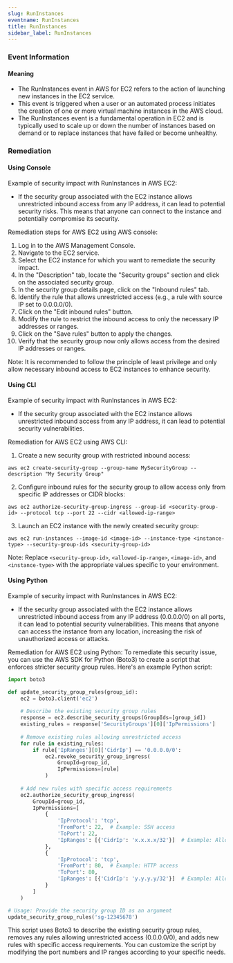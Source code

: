 ```yaml
--- 
slug: RunInstances
eventname: RunInstances
title: RunInstances
sidebar_label: RunInstances
---
```

                       
### Event Information

#### Meaning

- The RunInstances event in AWS for EC2 refers to the action of launching new instances in the EC2 service.
- This event is triggered when a user or an automated process initiates the creation of one or more virtual machine instances in the AWS cloud.
- The RunInstances event is a fundamental operation in EC2 and is typically used to scale up or down the number of instances based on demand or to replace instances that have failed or become unhealthy.

### Remediation

#### Using Console

Example of security impact with RunInstances in AWS EC2:
- If the security group associated with the EC2 instance allows unrestricted inbound access from any IP address, it can lead to potential security risks. This means that anyone can connect to the instance and potentially compromise its security.

Remediation steps for AWS EC2 using AWS console:
1. Log in to the AWS Management Console.
2. Navigate to the EC2 service.
3. Select the EC2 instance for which you want to remediate the security impact.
4. In the "Description" tab, locate the "Security groups" section and click on the associated security group.
5. In the security group details page, click on the "Inbound rules" tab.
6. Identify the rule that allows unrestricted access (e.g., a rule with source IP set to 0.0.0.0/0).
7. Click on the "Edit inbound rules" button.
8. Modify the rule to restrict the inbound access to only the necessary IP addresses or ranges.
9. Click on the "Save rules" button to apply the changes.
10. Verify that the security group now only allows access from the desired IP addresses or ranges.

Note: It is recommended to follow the principle of least privilege and only allow necessary inbound access to EC2 instances to enhance security.

#### Using CLI

Example of security impact with RunInstances in AWS EC2:
- If the security group associated with the EC2 instance allows unrestricted inbound access from any IP address, it can lead to potential security vulnerabilities.

Remediation for AWS EC2 using AWS CLI:
1. Create a new security group with restricted inbound access:
```
aws ec2 create-security-group --group-name MySecurityGroup --description "My Security Group"
```
2. Configure inbound rules for the security group to allow access only from specific IP addresses or CIDR blocks:
```
aws ec2 authorize-security-group-ingress --group-id <security-group-id> --protocol tcp --port 22 --cidr <allowed-ip-range>
```
3. Launch an EC2 instance with the newly created security group:
```
aws ec2 run-instances --image-id <image-id> --instance-type <instance-type> --security-group-ids <security-group-id>
```
Note: Replace `<security-group-id>`, `<allowed-ip-range>`, `<image-id>`, and `<instance-type>` with the appropriate values specific to your environment.

#### Using Python

Example of security impact with RunInstances in AWS EC2:
- If the security group associated with the EC2 instance allows unrestricted inbound access from any IP address (0.0.0.0/0) on all ports, it can lead to potential security vulnerabilities. This means that anyone can access the instance from any location, increasing the risk of unauthorized access or attacks.

Remediation for AWS EC2 using Python:
To remediate this security issue, you can use the AWS SDK for Python (Boto3) to create a script that enforces stricter security group rules. Here's an example Python script:

```python
import boto3

def update_security_group_rules(group_id):
    ec2 = boto3.client('ec2')
    
    # Describe the existing security group rules
    response = ec2.describe_security_groups(GroupIds=[group_id])
    existing_rules = response['SecurityGroups'][0]['IpPermissions']
    
    # Remove existing rules allowing unrestricted access
    for rule in existing_rules:
        if rule['IpRanges'][0]['CidrIp'] == '0.0.0.0/0':
            ec2.revoke_security_group_ingress(
                GroupId=group_id,
                IpPermissions=[rule]
            )
    
    # Add new rules with specific access requirements
    ec2.authorize_security_group_ingress(
        GroupId=group_id,
        IpPermissions=[
            {
                'IpProtocol': 'tcp',
                'FromPort': 22,  # Example: SSH access
                'ToPort': 22,
                'IpRanges': [{'CidrIp': 'x.x.x.x/32'}]  # Example: Allow access from a specific IP
            },
            {
                'IpProtocol': 'tcp',
                'FromPort': 80,  # Example: HTTP access
                'ToPort': 80,
                'IpRanges': [{'CidrIp': 'y.y.y.y/32'}]  # Example: Allow access from another specific IP
            }
        ]
    )

# Usage: Provide the security group ID as an argument
update_security_group_rules('sg-12345678')
```

This script uses Boto3 to describe the existing security group rules, removes any rules allowing unrestricted access (0.0.0.0/0), and adds new rules with specific access requirements. You can customize the script by modifying the port numbers and IP ranges according to your specific needs.


 
